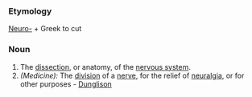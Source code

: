 ===Etymology===
[[Neuro-]] + Greek to cut
===Noun===
#The [[dissection]], or anatomy, of the [[nervous system]].
#''(Medicine):'' The [[division]] of a [[nerve]], for the relief of [[neuralgia]], or for other purposes - [[Dunglison]]
